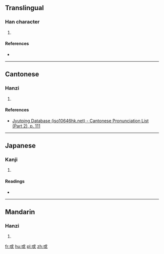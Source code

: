 {{also|或}}
==Translingual==

===Han character===
{{Han char|rn=62|rad=戈|as=03|sn=7|four=|canj=IR,XIR|ids=⿹戈口}}

# {{defn|Han|sort=戈03}}

====References====
* {{Han ref|kx=0412.070|dkj=11549|dj=0754.050|hdz=21401.010|uh=6213|ud=25107}}

----

==Cantonese==

===Hanzi===
{{yue-hanzi|jyut=[[gap3]]|y=gap3}}

# {{defn|lang=yue|sort=戈03}}

====References====
* [http://www.iso10646hk.net/jp/document/download.jsp Jyutping Database (iso10646hk.net) - Cantonese Pronunciation List (Part 2), p. 111]

----

==Japanese==

===Kanji===
{{ja-kanji|grade=|rs=戈03}}

# {{defn|lang=ja|sort=戈03}}

====Readings====
* {{ja-readings|on=[[か]] (ka)|kun=}}

----

==Mandarin==

===Hanzi===
{{cmn-hanzi|pin=[[gē]] ([[ge1]])|wg=ko<sup>1</sup>}}

# {{defn|lang=cmn|sort=戈03}}

[[fr:戓]]
[[hu:戓]]
[[pl:戓]]
[[zh:戓]]
